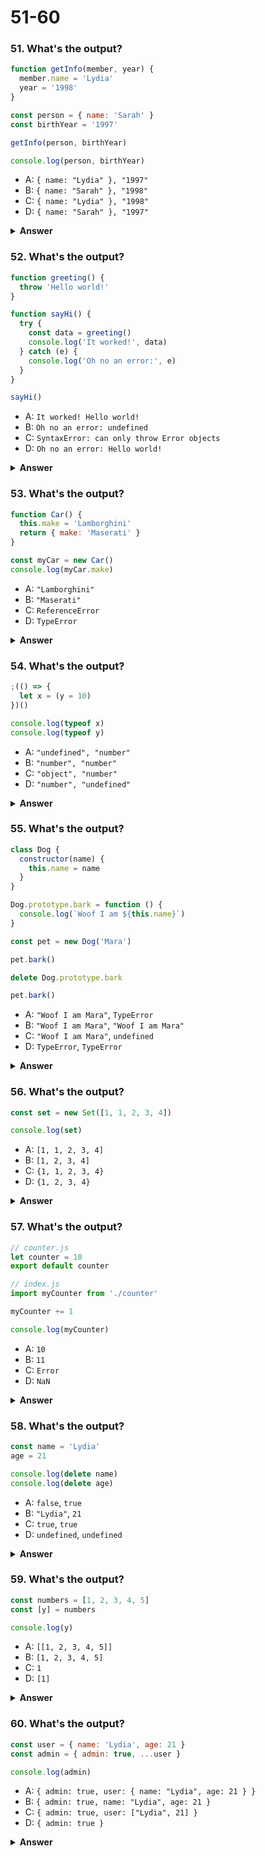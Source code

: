 
# 51-60

### 51. What's the output?

```javascript
function getInfo(member, year) {
  member.name = 'Lydia'
  year = '1998'
}

const person = { name: 'Sarah' }
const birthYear = '1997'

getInfo(person, birthYear)

console.log(person, birthYear)
```

- A: `{ name: "Lydia" }, "1997"`
- B: `{ name: "Sarah" }, "1998"`
- C: `{ name: "Lydia" }, "1998"`
- D: `{ name: "Sarah" }, "1997"`

<details>
<summary>
<b>Answer</b>
</summary>
<p>

#### Answer: A

Arguments are passed by _value_, unless their value is an object, then they're passed by _reference_. `birthYear` is passed by value, since it's a string, not an object. When we pass arguments by value, a _copy_ of that value is created (see question 46).

The variable `birthYear` has a reference to the value `"1997"`. The argument `year` also has a reference to the value `"1997"`, but it's not the same value as `birthYear` has a reference to. When we update the value of `year` by setting `year` equal to `"1998"`, we are only updating the value of `year`. `birthYear` is still equal to `"1997"`.

The value of `person` is an object. The argument `member` has a (copied) reference to the _same_ object. When we modify a property of the object `member` has a reference to, the value of `person` will also be modified, since they both have a reference to the same object. `person`'s `name` property is now equal to the value `"Lydia"`

</p>
</details>

### 52. What's the output?

```javascript
function greeting() {
  throw 'Hello world!'
}

function sayHi() {
  try {
    const data = greeting()
    console.log('It worked!', data)
  } catch (e) {
    console.log('Oh no an error:', e)
  }
}

sayHi()
```

- A: `It worked! Hello world!`
- B: `Oh no an error: undefined`
- C: `SyntaxError: can only throw Error objects`
- D: `Oh no an error: Hello world!`

<details>
<summary>
<b>Answer</b>
</summary>
<p>

#### Answer: D

With the `throw` statement, we can create custom errors. With this statement, you can throw exceptions. An exception can be a <b>string</b>, a <b>number</b>, a <b>boolean</b> or an <b>object</b>. In this case, our exception is the string `'Hello world!'`.

With the `catch` statement, we can specify what to do if an exception is thrown in the `try` block. An exception is thrown: the string `'Hello world!'`. `e` is now equal to that string, which we log. This results in `'Oh an error: Hello world!'`.

</p>
</details>

### 53. What's the output?

```javascript
function Car() {
  this.make = 'Lamborghini'
  return { make: 'Maserati' }
}

const myCar = new Car()
console.log(myCar.make)
```

- A: `"Lamborghini"`
- B: `"Maserati"`
- C: `ReferenceError`
- D: `TypeError`

<details>
<summary>
<b>Answer</b>
</summary>
<p>

#### Answer: B

When you return a property, the value of the property is equal to the _returned_ value, not the value set in the constructor function. We return the string `"Maserati"`, so `myCar.make` is equal to `"Maserati"`.

</p>
</details>

### 54. What's the output?

```javascript
;(() => {
  let x = (y = 10)
})()

console.log(typeof x)
console.log(typeof y)
```

- A: `"undefined", "number"`
- B: `"number", "number"`
- C: `"object", "number"`
- D: `"number", "undefined"`

<details>
<summary>
<b>Answer</b>
</summary>
<p>

#### Answer: A

`let x = (y = 10);` is actually shorthand for:

```javascript
y = 10
let x = y
```

When we set `y` equal to `10`, we actually add a property `y` to the global object (`window` in browser, `global` in Node). In a browser, `window.y` is now equal to `10`.

Then, we declare a variable `x` with the value of `y`, which is `10`. Variables declared with the `let` keyword are _block scoped_, they are only defined within the block they're declared in; the immediately invoked function expression (IIFE) in this case. When we use the `typeof` operator, the operand `x` is not defined: we are trying to access `x` outside of the block it's declared in. This means that `x` is not defined. Values who haven't been assigned a value or declared are of type `"undefined"`. `console.log(typeof x)` returns `"undefined"`.

However, we created a global variable `y` when setting `y` equal to `10`. This value is accessible anywhere in our code. `y` is defined, and holds a value of type `"number"`. `console.log(typeof y)` returns `"number"`.

</p>
</details>

### 55. What's the output?

```javascript
class Dog {
  constructor(name) {
    this.name = name
  }
}

Dog.prototype.bark = function () {
  console.log(`Woof I am ${this.name}`)
}

const pet = new Dog('Mara')

pet.bark()

delete Dog.prototype.bark

pet.bark()
```

- A: `"Woof I am Mara"`, `TypeError`
- B: `"Woof I am Mara"`, `"Woof I am Mara"`
- C: `"Woof I am Mara"`, `undefined`
- D: `TypeError`, `TypeError`

<details>
<summary>
<b>Answer</b>
</summary>
<p>

#### Answer: A

We can delete properties from objects using the `delete` keyword, also on the prototype. By deleting a property on the prototype, it is not available anymore in the prototype chain. In this case, the `bark` function is not available anymore on the prototype after `delete Dog.prototype.bark`, yet we still try to access it.

When we try to invoke something that is not a function, a `TypeError` is thrown. In this case `TypeError: pet.bark is not a function`, since `pet.bark` is `undefined`.

</p>
</details>

### 56. What's the output?

```javascript
const set = new Set([1, 1, 2, 3, 4])

console.log(set)
```

- A: `[1, 1, 2, 3, 4]`
- B: `[1, 2, 3, 4]`
- C: `{1, 1, 2, 3, 4}`
- D: `{1, 2, 3, 4}`

<details>
<summary>
<b>Answer</b>
</summary>
<p>

#### Answer: D

The `Set` object is a collection of _unique_ values: a value can only occur once in a set.

We passed the iterable `[1, 1, 2, 3, 4]` with a duplicate value `1`. Since we cannot have two of the same values in a set, one of them is removed. This results in `{1, 2, 3, 4}`.

</p>
</details>

### 57. What's the output?

```javascript
// counter.js
let counter = 10
export default counter
```

```javascript
// index.js
import myCounter from './counter'

myCounter += 1

console.log(myCounter)
```

- A: `10`
- B: `11`
- C: `Error`
- D: `NaN`

<details>
<summary>
<b>Answer</b>
</summary>
<p>

#### Answer: C

An imported module is _read-only_: you cannot modify the imported module. Only the module that exports them can change its value.

When we try to increment the value of `myCounter`, it throws an error: `myCounter` is read-only and cannot be modified.

</p>
</details>

### 58. What's the output?

```javascript
const name = 'Lydia'
age = 21

console.log(delete name)
console.log(delete age)
```

- A: `false`, `true`
- B: `"Lydia"`, `21`
- C: `true`, `true`
- D: `undefined`, `undefined`

<details>
<summary>
<b>Answer</b>
</summary>
<p>

#### Answer: A

The `delete` operator returns a boolean value: `true` on a successful deletion, else it'll return `false`. However, variables declared with the `var`, `const` or `let` keyword cannot be deleted using the `delete` operator.

The `name` variable was declared with a `const` keyword, so its deletion is not successful: `false` is returned. When we set `age` equal to `21`, we actually added a property called `age` to the global object. You can successfully delete properties from objects this way, also the global object, so `delete age` returns `true`.

</p>
</details>

### 59. What's the output?

```javascript
const numbers = [1, 2, 3, 4, 5]
const [y] = numbers

console.log(y)
```

- A: `[[1, 2, 3, 4, 5]]`
- B: `[1, 2, 3, 4, 5]`
- C: `1`
- D: `[1]`

<details>
<summary>
<b>Answer</b>
</summary>
<p>

#### Answer: C

We can unpack values from arrays or properties from objects through destructuring. For example:

```javascript
;[a, b] = [1, 2]
```

<img src="https://i.imgur.com/ADFpVop.png" width="200" />

The value of `a` is now `1`, and the value of `b` is now `2`. What we actually did in the question, is:

```javascript
;[y] = [1, 2, 3, 4, 5]
```

<img src="https://i.imgur.com/NzGkMNk.png" width="200" />

This means that the value of `y` is equal to the first value in the array, which is the number `1`. When we log `y`, `1` is returned.

</p>
</details>

### 60. What's the output?

```javascript
const user = { name: 'Lydia', age: 21 }
const admin = { admin: true, ...user }

console.log(admin)
```

- A: `{ admin: true, user: { name: "Lydia", age: 21 } }`
- B: `{ admin: true, name: "Lydia", age: 21 }`
- C: `{ admin: true, user: ["Lydia", 21] }`
- D: `{ admin: true }`

<details>
<summary>
<b>Answer</b>
</summary>
<p>

#### Answer: B

It's possible to combine objects using the spread operator `...`. It lets you create copies of the key/value pairs of one object, and add them to another object. In this case, we create copies of the `user` object, and add them to the `admin` object. The `admin` object now contains the copied key/value pairs, which results in `{ admin: true, name: "Lydia", age: 21 }`.

</p>
</details>
